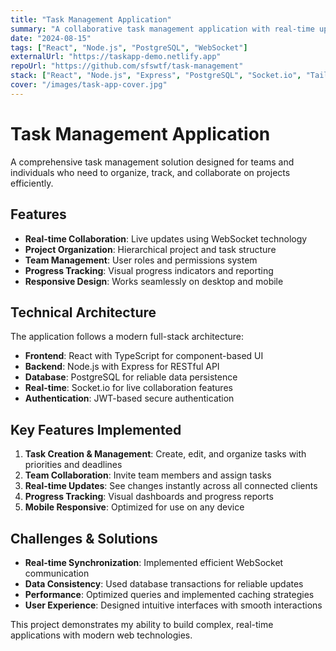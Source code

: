 ```yaml
---
title: "Task Management Application"
summary: "A collaborative task management application with real-time updates, team collaboration features, and intuitive project organization."
date: "2024-08-15"
tags: ["React", "Node.js", "PostgreSQL", "WebSocket"]
externalUrl: "https://taskapp-demo.netlify.app"
repoUrl: "https://github.com/sfswtf/task-management"
stack: ["React", "Node.js", "Express", "PostgreSQL", "Socket.io", "Tailwind CSS"]
cover: "/images/task-app-cover.jpg"
---
```


# Task Management Application

A comprehensive task management solution designed for teams and individuals who need to organize, track, and collaborate on projects efficiently.

## Features

- **Real-time Collaboration**: Live updates using WebSocket technology
- **Project Organization**: Hierarchical project and task structure
- **Team Management**: User roles and permissions system
- **Progress Tracking**: Visual progress indicators and reporting
- **Responsive Design**: Works seamlessly on desktop and mobile

## Technical Architecture

The application follows a modern full-stack architecture:

- **Frontend**: React with TypeScript for component-based UI
- **Backend**: Node.js with Express for RESTful API
- **Database**: PostgreSQL for reliable data persistence
- **Real-time**: Socket.io for live collaboration features
- **Authentication**: JWT-based secure authentication

## Key Features Implemented

1. **Task Creation & Management**: Create, edit, and organize tasks with priorities and deadlines
2. **Team Collaboration**: Invite team members and assign tasks
3. **Real-time Updates**: See changes instantly across all connected clients
4. **Progress Tracking**: Visual dashboards and progress reports
5. **Mobile Responsive**: Optimized for use on any device

## Challenges & Solutions

- **Real-time Synchronization**: Implemented efficient WebSocket communication
- **Data Consistency**: Used database transactions for reliable updates
- **Performance**: Optimized queries and implemented caching strategies
- **User Experience**: Designed intuitive interfaces with smooth interactions

This project demonstrates my ability to build complex, real-time applications with modern web technologies.
